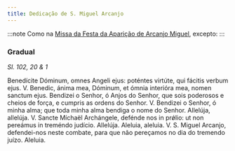 ```yaml
---
title: Dedicação de S. Miguel Arcanjo
---
```


:::note
Como na [Missa da Festa da Aparição de Arcanjo Miguel](/missal/santos/05-08), excepto:
:::

### Gradual

_Sl. 102, 20 & 1_

<div class="grid grid-cols-2 gap-5">
  <span class="text-justify">
    Benedícite Dóminum, omnes Angeli ejus: poténtes virtúte, qui fácitis verbum
    ejus. V. Benedic, ánima mea, Dóminum, et ómnia interióra mea, nomen sanctum
    ejus.
  </span>
  <span class="text-justify">
    Bendizei o Senhor, ó Anjos do Senhor, que sois poderosos e cheios de força,
    e cumpris as ordens do Senhor. V. Bendizei o Senhor, ó minha alma; que toda
    minha alma bendiga o nome do Senhor.
  </span>
  <span class="text-justify">
    Allelúja, allelúja. V. Sancte Míchaël Archángele, defénde nos in prǿlio: ut
    non pereámus in treméndo judício. Allelúja.
  </span>
  <span class="text-justify">
    Aleluia, aleluia. V. S. Miguel Arcanjo, defendei-nos neste combate, para que
    não pereçamos no dia do tremendo juízo. Aleluia.
  </span>
</div>
